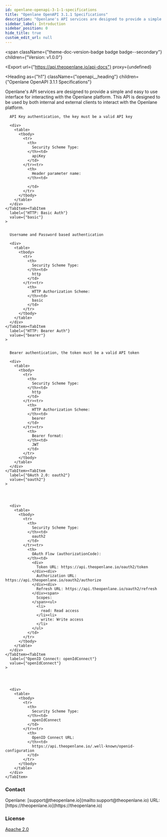 ```yaml
---
id: openlane-openapi-3-1-1-specifications
title: "Openlane OpenAPI 3.1.1 Specifications"
description: "Openlane's API services are designed to provide a simple and easy to use interface for interacting with the Openlane platform. This API is designed to be used by both internal and external clients to interact with the Openlane platform."
sidebar_label: Introduction
sidebar_position: 0
hide_title: true
custom_edit_url: null
---
```



<span
  className={"theme-doc-version-badge badge badge--secondary"}
  children={"Version: v1.0.0"}
>
</span>

<Export
  url={"https://api.theopenlane.io/api-docs"}
  proxy={undefined}
>

</Export>

<Heading
  as={"h1"}
  className={"openapi__heading"}
  children={"Openlane OpenAPI 3.1.1 Specifications"}
>
</Heading>



Openlane's API services are designed to provide a simple and easy to use interface for interacting with the Openlane platform. This API is designed to be used by both internal and external clients to interact with the Openlane platform.

<div
  style={{"marginBottom":"2rem"}}
>
  <Heading
    id={"authentication"}
    as={"h2"}
    className={"openapi-tabs__heading"}
    children={"Authentication"}
  >
  </Heading><SchemaTabs
    className={"openapi-tabs__security-schemes"}
  >
    <TabItem
      label={"API Key: apiKey"}
      value={"apiKey"}
    >


      API Key authentication, the key must be a valid API key

      <div>
        <table>
          <tbody>
            <tr>
              <th>
                Security Scheme Type:
              </th><td>
                apiKey
              </td>
            </tr><tr>
              <th>
                Header parameter name:
              </th><td>

              </td>
            </tr>
          </tbody>
        </table>
      </div>
    </TabItem><TabItem
      label={"HTTP: Basic Auth"}
      value={"basic"}
    >


      Username and Password based authentication

      <div>
        <table>
          <tbody>
            <tr>
              <th>
                Security Scheme Type:
              </th><td>
                http
              </td>
            </tr><tr>
              <th>
                HTTP Authorization Scheme:
              </th><td>
                basic
              </td>
            </tr>
          </tbody>
        </table>
      </div>
    </TabItem><TabItem
      label={"HTTP: Bearer Auth"}
      value={"bearer"}
    >


      Bearer authentication, the token must be a valid API token

      <div>
        <table>
          <tbody>
            <tr>
              <th>
                Security Scheme Type:
              </th><td>
                http
              </td>
            </tr><tr>
              <th>
                HTTP Authorization Scheme:
              </th><td>
                bearer
              </td>
            </tr><tr>
              <th>
                Bearer format:
              </th><td>
                JWT
              </td>
            </tr>
          </tbody>
        </table>
      </div>
    </TabItem><TabItem
      label={"OAuth 2.0: oauth2"}
      value={"oauth2"}
    >




      <div>
        <table>
          <tbody>
            <tr>
              <th>
                Security Scheme Type:
              </th><td>
                oauth2
              </td>
            </tr><tr>
              <th>
                OAuth Flow (authorizationCode):
              </th><td>
                <div>
                  Token URL: https://api.theopenlane.io/oauth2/token
                </div><div>
                  Authorization URL: https://api.theopenlane.io/oauth2/authorize
                </div><div>
                  Refresh URL: https://api.theopenlane.io/oauth2/refresh
                </div><span>
                  Scopes:
                </span><ul>
                  <li>
                    read: Read access
                  </li><li>
                    write: Write access
                  </li>
                </ul>
              </td>
            </tr>
          </tbody>
        </table>
      </div>
    </TabItem><TabItem
      label={"OpenID Connect: openIdConnect"}
      value={"openIdConnect"}
    >




      <div>
        <table>
          <tbody>
            <tr>
              <th>
                Security Scheme Type:
              </th><td>
                openIdConnect
              </td>
            </tr><tr>
              <th>
                OpenID Connect URL:
              </th><td>
                https://api.theopenlane.io/.well-known/openid-configuration
              </td>
            </tr>
          </tbody>
        </table>
      </div>
    </TabItem>
  </SchemaTabs>
</div><div
  style={{"display":"flex","flexDirection":"column","marginBottom":"var(--ifm-paragraph-margin-bottom)"}}
>
  <h3
    style={{"marginBottom":"0.25rem"}}
  >
    Contact
  </h3><span>
    Openlane: [support@theopenlane.io](mailto:support@theopenlane.io)
  </span><span>
    URL: [https://theopenlane.io](https://theopenlane.io)
  </span>
</div><div
  style={{"marginBottom":"var(--ifm-paragraph-margin-bottom)"}}
>
  <h3
    style={{"marginBottom":"0.25rem"}}
  >
    License
  </h3><a
    href={"https://www.apache.org/licenses/LICENSE-2.0"}
  >
    Apache 2.0
  </a>
</div>
